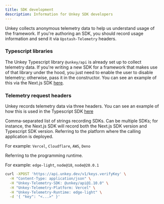 ```yaml
---
title: SDK development
description: Information for Unkey SDK developers
---
```


Unkey collects anonymous telemetry data to help us understand usage of the framework. If you're authoring an SDK, you should record usage information and send it via `Upstash-Telemetry` headers.

### Typescript libraries

The Unkey Typescript library `@unkey/api` is already set up to collect telemetry data. If you're writing a new SDK for a framework that makes use of that library
under the hood, you just need to enable the user to disable telemetry; otherwise, pass it in the constructor. You can see an example of this via the Next.js SDK
[here](https://github.com/unkeyed/unkey/blob/main/packages/nextjs/src/index.ts#L99).

### Telemetry request headers

Unkey records telemetry data via three headers. You can see an example of how this is used in the Typescript SDK [here](https://github.com/unkeyed/unkey/blob/main/packages/api/src/client.ts#L138)

<Card title="Unkey-Telemetry-SDK" type="string">
Comma-separated list of strings recording SDKs. Can be multiple SDKs; for instance, the Next.js SDK will record both the Next.js SDK version and
Typescript SDK version.
</Card>

<Card title="Unkey-Telemetry-Platform" type="string">
Referring to the platform where the calling application is deployed.

For example: `Vercel`, `Cloudflare`, `AWS`, `Deno`
</Card>

<Card title="Unkey-Telemetry-Runtime" type="string">
Referring to the programming runtime.

For example: `edge-light`, `node@18`, `node@20.0.1`
</Card>


```bash Sending Telemetry
curl -XPOST 'https://api.unkey.dev/v1/keys.verifyKey' \
  -H "Content-Type: application/json" \
  -H "Unkey-Telemetry-SDK: @unkey/api@1.10.0" \
  -H "Unkey-Telemetry-Platform: Vercel" \
  -H "Unkey-Telemetry-Runtime: edge-light" \
  -d '{ "key": "<...>" }'
```
